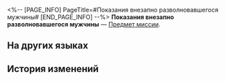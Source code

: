 <%-- [PAGE_INFO]
PageTitle=#Показания внезапно разволновавшегося мужчины#
[END_PAGE_INFO] --%>
{{Предмет Инфобокс
|id          = 140129
|Изображение = Предмет Показания внезапно разволновавшегося мужчины.png
|Тип         = Предмет миссии
|Инвентарь   = Миссии
|Редкость    = 3
|Эффект      = 
|Описание    = Показания, которые Таньтань записал на месте происшествия. Извлечь полезную информацию из сбивчивых заявлений очевидца - непростая задача.
}}
'''Показания внезапно разволновавшегося мужчины''' — [[Предмет миссии]].

==На других языках==
{{На других языках
|en   = Testimony From the Suddenly Excited Man
|zhs  = 突然兴奋的男士证言
|zht  = 突然興奮的男士證言
|ja   = 突然興奮しだす男性の証言
|ko   = 갑자기 흥분한 남자의 증언
|es   = Testimonio del hombre que se emocionó de repente
|fr   = Témoignage de l'homme soudainement agité
|ru   = Показания внезапно разволновавшегося мужчины
|th   = คำให้การจากผู้ชายที่จู่ๆ ก็ตื่นตระหนก
|vi   = Tường Trình Của Quý Ông Đột Nhiên Hào Hứng
|de   = Zeugenaussage des plötzlich aufgeregten Mannes
|id   = Kesaksian Pria yang Mendadak Gembira
|pt   = Testemunho do Homem Subitamente Animado
}}

==История изменений==
{{История изменений|3.5}}